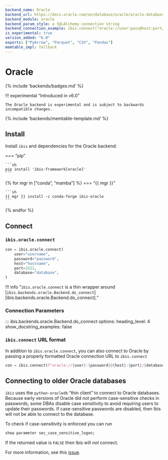 ```yaml
---
backend_name: Oracle
backend_url: https://docs.oracle.com/en/database/oracle/oracle-database/index.html
backend_module: oracle
backend_param_style: a SQLAlchemy connection string
backend_connection_example: ibis.connect("oracle://user:pass@host:port/service_name")
is_experimental: true
version_added: "6.0"
exports: ["PyArrow", "Parquet", "CSV", "Pandas"]
memtable_impl: fallback
---
```


# Oracle

{% include 'backends/badges.md' %}

!!! experimental "Introduced in v6.0"

    The Oracle backend is experimental and is subject to backwards incompatible changes.

{% include 'backends/memtable-template.md' %}

## Install

Install `ibis` and dependencies for the Oracle backend:

=== "pip"

    ```sh
    pip install 'ibis-framework[oracle]'
    ```

{% for mgr in ["conda", "mamba"] %}
=== "{{ mgr }}"

    ```sh
    {{ mgr }} install -c conda-forge ibis-oracle
    ```

{% endfor %}

## Connect

### `ibis.oracle.connect`

```python
con = ibis.oracle.connect(
    user="username",
    password="password",
    host="hostname",
    port=1521,
    database="database",
)
```

<!-- prettier-ignore-start -->
!!! info "`ibis.oracle.connect` is a thin wrapper around [`ibis.backends.oracle.Backend.do_connect`][ibis.backends.oracle.Backend.do_connect]."
<!-- prettier-ignore-end -->

### Connection Parameters

<!-- prettier-ignore-start -->
::: ibis.backends.oracle.Backend.do_connect
    options:
      heading_level: 4
      show_docstring_examples: false
<!-- prettier-ignore-end -->

### `ibis.connect` URL format

In addition to `ibis.oracle.connect`, you can also connect to Oracle by
passing a properly formatted Oracle connection URL to `ibis.connect`

```python
con = ibis.connect(f"oracle://{user}:{password}@{host}:{port}/{database}")
```

## Connecting to older Oracle databases

`ibis` uses the `python-oracledb` "thin client" to connect to Oracle databases.
Because early versions of Oracle did not perform case-sensitive checks in
passwords, some DBAs disable case sensitivity to avoid requiring users to update
their passwords. If case-sensitive passwords are disabled, then Ibis will not be
able to connect to the database.

To check if case-sensitivity is enforced you can run

```sql
show parameter sec_case_sensitive_logon;
```

If the returned value is `FALSE` then Ibis will _not_ connect.

For more information, see this [issue](https://github.com/oracle/python-oracledb/issues/26).
